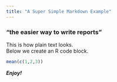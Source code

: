 ```yaml
---
title: "A Super Simple Markdown Example"
---
```


### "the easier way to write reports"

This is how plain text looks.  
Below we create an R code block.
```R
mean(c(1,2,3))

```
***Enjoy!***  
